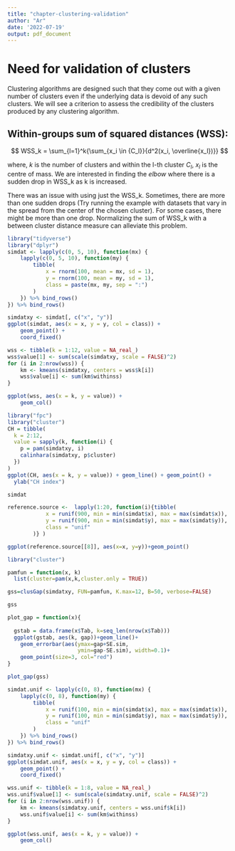 ```yaml
---
title: "chapter-clustering-validation"
author: "Ar"
date: '2022-07-19'
output: pdf_document
---
```


# Need for validation of clusters 
Clustering algorithms are designed such that they come out with a given number of clusters even if the underlying data is devoid of any such clusters.
We will see a criterion to assess the credibility of the clusters produced by any clustering algorithm.

## Within-groups sum of squared distances (WSS): 

$$
WSS_k =  \sum_{l=1}^k{\sum_{x_i \in {C_l}}{d^2(x_i, \overline{x_l})}}
$$

where, $k$ is the number of clusters and within the l-th cluster $C_l$, $x_l$ is the centre of mass.
We are interested in finding the *elbow* where there is a sudden drop in WSS_k as k is increased. 


There was an issue with using just the WSS_k. Sometimes, there are more than one sudden drops (Try running the example with datasets that vary in the spread from the center of the chosen cluster). For some cases, there might be more than one drop. Normalizing the sum of WSS_k with a between cluster distance measure can alleviate this problem.

```r
library("tidyverse")
library("dplyr")
simdat <- lapply(c(0, 5, 10), function(mx) {
    lapply(c(0, 5, 10), function(my) {
        tibble(
            x = rnorm(100, mean = mx, sd = 1),
            y = rnorm(100, mean = my, sd = 1),
            class = paste(mx, my, sep = ":")
        )
    }) %>% bind_rows()
}) %>% bind_rows()

simdatxy <- simdat[, c("x", "y")]
ggplot(simdat, aes(x = x, y = y, col = class)) +
    geom_point() +
    coord_fixed()

wss <- tibble(k = 1:12, value = NA_real_)
wss$value[1] <- sum(scale(simdatxy, scale = FALSE)^2)
for (i in 2:nrow(wss)) {
    km <- kmeans(simdatxy, centers = wss$k[i])
    wss$value[i] <- sum(km$withinss)
}

ggplot(wss, aes(x = k, y = value)) +
    geom_col()
```


```r
library("fpc")
library("cluster")
CH = tibble(
  k = 2:12,
  value = sapply(k, function(i) {
    p = pam(simdatxy, i)
    calinhara(simdatxy, p$cluster)
  })
)
ggplot(CH, aes(x = k, y = value)) + geom_line() + geom_point() +
  ylab("CH index")
```

```r
simdat
```



```r
reference.source <-  lapply(1:20, function(i){tibble(
            x = runif(900, min = min(simdat$x), max = max(simdat$x)),
            y = runif(900, min = min(simdat$y), max = max(simdat$y)),
            class = "unif"
        )} )

```

```r
ggplot(reference.source[[8]], aes(x=x, y=y))+geom_point()
```
```r
library("cluster")
```


```r
pamfun = function(x, k)
  list(cluster=pam(x,k,cluster.only = TRUE))

gss=clusGap(simdatxy, FUN=pamfun, K.max=12, B=50, verbose=FALSE)

gss

```
```r
plot_gap = function(x){
  
  gstab = data.frame(x$Tab, k=seq_len(nrow(x$Tab)))
  ggplot(gstab, aes(k, gap))+geom_line()+
    geom_errorbar(aes(ymax=gap+SE.sim,
                      ymin=gap-SE.sim), width=0.1)+
    geom_point(size=3, col="red")
}
```


```r
plot_gap(gss)
```





```r
simdat.unif <- lapply(c(0, 8), function(mx) {
    lapply(c(0, 8), function(my) {
        tibble(
            x = runif(100, min = min(simdat$x), max = max(simdat$x)),
            y = runif(100, min = min(simdat$y), max = max(simdat$y)),
            class = "unif"
        )
    }) %>% bind_rows()
}) %>% bind_rows()

```


```r
simdatxy.unif <- simdat.unif[, c("x", "y")]
ggplot(simdat.unif, aes(x = x, y = y, col = class)) +
    geom_point() +
    coord_fixed()
```

```r
wss.unif <- tibble(k = 1:8, value = NA_real_)
wss.unif$value[1] <- sum(scale(simdatxy.unif, scale = FALSE)^2)
for (i in 2:nrow(wss.unif)) {
    km <- kmeans(simdatxy.unif, centers = wss.unif$k[i])
    wss.unif$value[i] <- sum(km$withinss)
}

ggplot(wss.unif, aes(x = k, y = value)) +
    geom_col()
```




